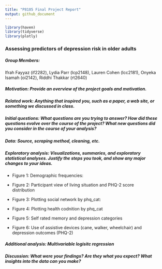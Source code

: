```yaml
---
title: "P8105 Final Project Report"
output: github_document
---
```


```r
library(haven)
library(tidyverse)
library(plotly)
```

### Assessing predictors of depression risk in older adults

##### Group Members:
Ifrah Fayyaz (if2282), Lydia Parr (lcp2148), Lauren Cohen (lcc2181), Onyeka Isamah (oi2142), Riddhi Thakkar (rt2640) 




##### **Motivation**: Provide an overview of the project goals and motivation.


##### **Related work**: Anything that inspired you, such as a paper, a web site, or something we discussed in class.

##### **Initial questions**: What questions are you trying to answer? How did these questions evolve over the course of the project? What new questions did you consider in the course of your analysis?

##### **Data**: Source, scraping method, cleaning, etc.


##### **Exploratory analysis**: Visualizations, summaries, and exploratory statistical analyses. Justify the steps you took, and show any major changes to your ideas.

- Figure 1: Demographic frequencies:

- Figure 2: Participant view of living situation and PHQ-2 score distribution

- Figure 3: Plotting social network  by phq_cat:

- Figure 4: Plotting health codnition by phq_cat

- Figure 5: Self rated memory and depression categories 

- Figure 6: Use of assistive devices (cane, walker, wheelchair) and depression outcomes (PHQ-2)



##### **Additional analysis**: Multivariable logisitc regression

 


##### **Discussion**: What were your findings? Are they what you expect? What insights into the data can you make?